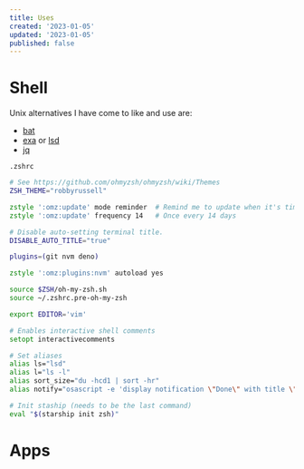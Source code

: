 ```yaml
---
title: Uses
created: '2023-01-05'
updated: '2023-01-05'
published: false
---
```


# Shell

Unix alternatives I have come to like and use are:

-   [bat](https://github.com/sharkdp/bat)
-   [exa](https://github.com/ogham/exa) or [lsd](https://github.com/Peltoche/lsd)
-   [jq](https://github.com/stedolan/jq)

`.zshrc`

```zsh
# See https://github.com/ohmyzsh/ohmyzsh/wiki/Themes
ZSH_THEME="robbyrussell"

zstyle ':omz:update' mode reminder  # Remind me to update when it's time
zstyle ':omz:update' frequency 14   # Once every 14 days

# Disable auto-setting terminal title.
DISABLE_AUTO_TITLE="true"

plugins=(git nvm deno)

zstyle ':omz:plugins:nvm' autoload yes

source $ZSH/oh-my-zsh.sh
source ~/.zshrc.pre-oh-my-zsh

export EDITOR='vim'

# Enables interactive shell comments
setopt interactivecomments

# Set aliases
alias ls="lsd"
alias l="ls -l"
alias sort_size="du -hcd1 | sort -hr"
alias notify="osascript -e 'display notification \"Done\" with title \"Task\"'"

# Init staship (needs to be the last command)
eval "$(starship init zsh)"
```

# Apps
